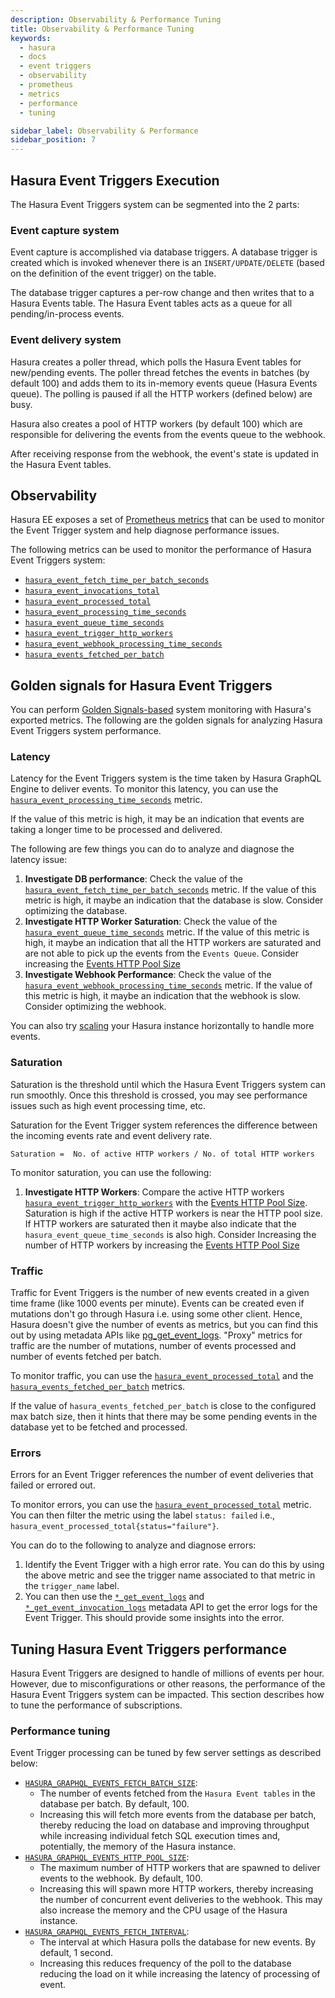 ```yaml
---
description: Observability & Performance Tuning
title: Observability & Performance Tuning
keywords:
  - hasura
  - docs
  - event triggers
  - observability
  - prometheus
  - metrics
  - performance
  - tuning

sidebar_label: Observability & Performance
sidebar_position: 7
---
```



## Hasura Event Triggers Execution

<Thumbnail
  src="/img/event-triggers/event-triggers-execution.png"
  alt="Hasura event trigger execution"
  width="900px"
  className="no-shadow"
/>

The Hasura Event Triggers system can be segmented into the 2 parts:

### Event capture system

Event capture is accomplished via database triggers. A database trigger is created which is invoked whenever there is an
`INSERT/UPDATE/DELETE` (based on the definition of the event trigger) on the table.

The database trigger captures a per-row change and then writes that to a Hasura Events table. The Hasura Event tables
acts as a queue for all pending/in-process events.

### Event delivery system

Hasura creates a poller thread, which polls the Hasura Event tables for new/pending events. The poller thread fetches
the events in batches (by default 100) and adds them to its in-memory events queue (Hasura Events queue). The polling is
paused if all the HTTP workers (defined below) are busy.

Hasura also creates a pool of HTTP workers (by default 100) which are responsible for delivering the events from the
events queue to the webhook.

After receiving response from the webhook, the event's state is updated in the Hasura Event tables.

## Observability

<ProductBadge self ee />

Hasura EE exposes a set of [Prometheus metrics](/observability/enterprise-edition/prometheus/metrics.mdx/#hasura-event-triggers-metrics)
that can be used to monitor the Event Trigger system and help diagnose performance issues.

The following metrics can be used to monitor the performance of Hasura Event Triggers system:

- [`hasura_event_fetch_time_per_batch_seconds`](/observability/enterprise-edition/prometheus/metrics.mdx/#event-fetch-time-per-batch)
- [`hasura_event_invocations_total`](/observability/enterprise-edition/prometheus/metrics.mdx/#event-invocations-total)
- [`hasura_event_processed_total`](/observability/enterprise-edition/prometheus/metrics.mdx/#event-processed-total)
- [`hasura_event_processing_time_seconds`](/observability/enterprise-edition/prometheus/metrics.mdx/#event-processing-time)
- [`hasura_event_queue_time_seconds`](/observability/enterprise-edition/prometheus/metrics.mdx/#event-queue-time)
- [`hasura_event_trigger_http_workers`](/observability/enterprise-edition/prometheus/metrics.mdx/#event-triggers-http-workers)
- [`hasura_event_webhook_processing_time_seconds`](/observability/enterprise-edition/prometheus/metrics.mdx/#event-webhook-processing-time)
- [`hasura_events_fetched_per_batch`](/observability/enterprise-edition/prometheus/metrics.mdx/#events-fetched-per-batch)

## Golden signals for Hasura Event Triggers

You can perform
[Golden Signals-based](https://sre.google/sre-book/monitoring-distributed-systems/#xref_monitoring_golden-signals)
system monitoring with Hasura's exported metrics. The following are the golden signals for analyzing Hasura Event
Triggers system performance.

### Latency

Latency for the Event Triggers system is the time taken by Hasura GraphQL Engine to deliver events. To monitor this
latency, you can use the [`hasura_event_processing_time_seconds`](#event-processing-time) metric.

If the value of this metric is high, it may be an indication that events are taking a longer time to be processed and
delivered.

The following are few things you can do to analyze and diagnose the latency issue:

1.  **Investigate DB performance**: Check the value of the
    [`hasura_event_fetch_time_per_batch_seconds`](#event-fetch-time-per-batch) metric. If the value of this metric is
    high, it maybe an indication that the database is slow. Consider optimizing the database.
2.  **Investigate HTTP Worker Saturation**: Check the value of the
    [`hasura_event_queue_time_seconds`](#event-queue-time) metric. If the value of this metric is high, it maybe an
    indication that all the HTTP workers are saturated and are not able to pick up the events from the `Events Queue`.
    Consider increasing the
    [Events HTTP Pool Size](/deployment/graphql-engine-flags/reference.mdx/#events-http-pool-size)
3.  **Investigate Webhook Performance**: Check the value of the
    [`hasura_event_webhook_processing_time_seconds`](#event-webhook-processing-time) metric. If the value of this metric
    is high, it maybe an indication that the webhook is slow. Consider optimizing the webhook.

You can also try [scaling](faq.mdx#faq-scaling) your Hasura instance horizontally to handle more events.

### Saturation

Saturation is the threshold until which the Hasura Event Triggers system can run smoothly. Once this threshold is
crossed, you may see performance issues such as high event processing time, etc.

Saturation for the Event Trigger system references the difference between the incoming events rate and event delivery
rate.

```
Saturation =  No. of active HTTP workers / No. of total HTTP workers
```

To monitor saturation, you can use the following:

1.  **Investigate HTTP Workers**: Compare the active HTTP workers
    [`hasura_event_trigger_http_workers`](#event-triggers-http-workers) with the
    [Events HTTP Pool Size](/deployment/graphql-engine-flags/reference.mdx/#events-http-pool-size). Saturation is high
    if the active HTTP workers is near the HTTP pool size. If HTTP workers are saturated then it maybe also indicate
    that the `hasura_event_queue_time_seconds` is also high. Consider Increasing the number of HTTP workers by
    increasing the [Events HTTP Pool Size](/deployment/graphql-engine-flags/reference.mdx/#events-http-pool-size)

### Traffic

Traffic for Event Triggers is the number of new events created in a given time frame (like 1000 events per minute).
Events can be created even if mutations don't go through Hasura i.e. using some other client. Hence, Hasura doesn't
give the number of events as metrics, but you can find this out by using metadata APIs like
[pg_get_event_logs](/api-reference/metadata-api/event-triggers.mdx#metadata-pg-get-event-logs). "Proxy"
metrics for traffic are the number of mutations, number of events processed and number of events fetched per batch.

To monitor traffic, you can use the [`hasura_event_processed_total`](#event-processed-total) and the
[`hasura_events_fetched_per_batch`](#events-fetched-per-batch) metrics.

If the value of `hasura_events_fetched_per_batch` is close to the configured max batch size, then it hints that there
may be some pending events in the database yet to be fetched and processed.

### Errors

Errors for an Event Trigger references the number of event deliveries that failed or errored out.

To monitor errors, you can use the [`hasura_event_processed_total`](#event-processed-total) metric. You can then filter
the metric using the label `status: failed` i.e., `hasura_event_processed_total{status="failure"}`.

You can do to the following to analyze and diagnose errors:

1.  Identify the Event Trigger with a high error rate. You can do this by using the above metric and see the trigger
    name associated to that metric in the `trigger_name` label.
2.  You can then use the
    [`*_get_event_logs`](/api-reference/metadata-api/event-triggers.mdx/#metadata-pg-get-event-logs) and
    [`*_get_event_invocation_logs`](/api-reference/metadata-api/event-triggers.mdx/#metadata-pg-get-event-invocation-logs)
    metadata API to get the error logs for the Event Trigger. This should provide some insights into the error.

## Tuning Hasura Event Triggers performance

Hasura Event Triggers are designed to handle of millions of events per hour. However, due to misconfigurations or other
reasons, the performance of the Hasura Event Triggers system can be impacted. This section describes how to tune the
performance of subscriptions.

### Performance tuning

Event Trigger processing can be tuned by few server settings as described below:

- [`HASURA_GRAPHQL_EVENTS_FETCH_BATCH_SIZE`](/deployment/graphql-engine-flags/reference.mdx/#events-fetch-batch-size):
  - The number of events fetched from the `Hasura Event tables` in the database per batch. By default, 100.
  - Increasing this will fetch more events from the database per batch, thereby reducing the load on database and
    improving throughput while increasing individual fetch SQL execution times and, potentially, the memory of the
    Hasura instance.
- [`HASURA_GRAPHQL_EVENTS_HTTP_POOL_SIZE`](/deployment/graphql-engine-flags/reference.mdx/#events-http-pool-size):
  - The maximum number of HTTP workers that are spawned to deliver events to the webhook. By default, 100.
  - Increasing this will spawn more HTTP workers, thereby increasing the number of concurrent event deliveries to the
    webhook. This may also increase the memory and the CPU usage of the Hasura instance.
- [`HASURA_GRAPHQL_EVENTS_FETCH_INTERVAL`](/deployment/graphql-engine-flags/reference.mdx/#events-fetch-interval):
  - The interval at which Hasura polls the database for new events. By default, 1 second.
  - Increasing this reduces frequency of the poll to the database reducing the load on it while increasing the latency
    of processing of event.
